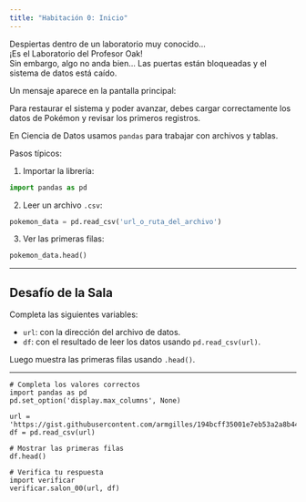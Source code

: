 ```yaml
---
title: "Habitación 0: Inicio"
---
```


Despiertas dentro de un laboratorio muy conocido...  
¡Es el Laboratorio del Profesor Oak!  
Sin embargo, algo no anda bien... Las puertas están bloqueadas y el sistema de datos está caído.

Un mensaje aparece en la pantalla principal:

<div class="alert alert-info">
Para restaurar el sistema y poder avanzar, debes cargar correctamente los datos de Pokémon y revisar los primeros registros.
</div>

::: {.callout-tip title="¿Cómo se cargan datos en Python?" collapse="true"}
En Ciencia de Datos usamos `pandas` para trabajar con archivos y tablas.

Pasos típicos:

1. Importar la librería:

```python
import pandas as pd
```

2. Leer un archivo `.csv`:

```python
pokemon_data = pd.read_csv('url_o_ruta_del_archivo')
```

3. Ver las primeras filas:

```python
pokemon_data.head()
```
:::

---

## Desafío de la Sala

Completa las siguientes variables:

- `url`: con la dirección del archivo de datos.  
- `df`: con el resultado de leer los datos usando `pd.read_csv(url)`.  

Luego muestra las primeras filas usando `.head()`.

---

```pyodide-python
# Completa los valores correctos
import pandas as pd
pd.set_option('display.max_columns', None)

url = 'https://gist.githubusercontent.com/armgilles/194bcff35001e7eb53a2a8b441e8b2c6/raw/92200bc0a673d5ce2110aaad4544ed6c4010f687/pokemon.csv'
df = pd.read_csv(url)

# Mostrar las primeras filas
df.head()

# Verifica tu respuesta
import verificar
verificar.salon_00(url, df)
```